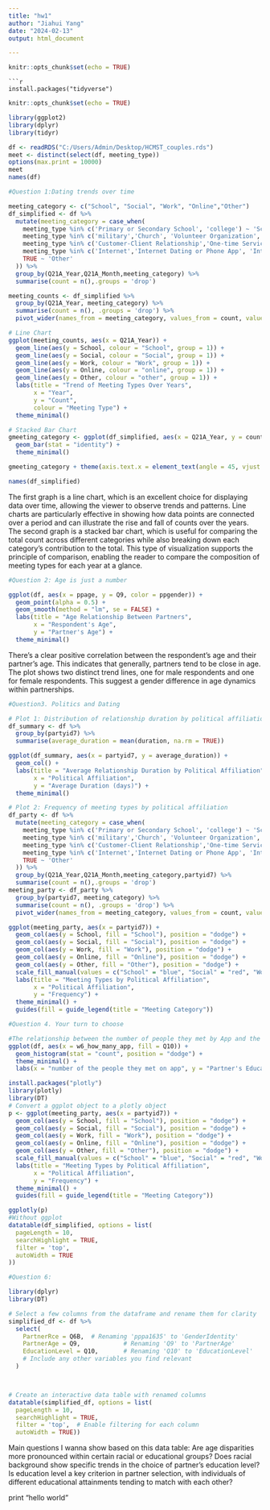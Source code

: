 ```yaml
---
title: "hw1"
author: "Jiahui Yang"
date: "2024-02-13"
output: html_document

---
```

```r
knitr::opts_chunk$set(echo = TRUE)
```
```
```r
install.packages("tidyverse")
```

```r
knitr::opts_chunk$set(echo = TRUE)
```
```r
library(ggplot2)
library(dplyr)
library(tidyr)
```

```r
df <- readRDS("C:/Users/Admin/Desktop/HCMST_couples.rds")
meet <- distinct(select(df, meeting_type))
options(max.print = 10000)
meet
names(df)
```
```r
#Question 1:Dating trends over time

meeting_category <- c("School", "Social", "Work", "Online","Other")
df_simplified <- df %>%
  mutate(meeting_category = case_when(
    meeting_type %in% c('Primary or Secondary School', 'college') ~ 'School',
    meeting_type %in% c('military','Church', 'Volunteer Organization','Bar or Restaurant','Private Party') ~ 'Social',
    meeting_type %in% c('Customer-Client Relationship','One-time Service Interaction','Business Trip','Work Neighbors') ~ 'Work',
    meeting_type %in% c('Internet','Internet Dating or Phone App', 'Internet Social Network','Online Gaming','Internet Chat','Internet Site','Met Online') ~ 'Online',
    TRUE ~ 'Other'
  )) %>%
  group_by(Q21A_Year,Q21A_Month,meeting_category) %>%
  summarise(count = n(),.groups = 'drop')

meeting_counts <- df_simplified %>%
  group_by(Q21A_Year, meeting_category) %>%
  summarise(count = n(), .groups = 'drop') %>%
  pivot_wider(names_from = meeting_category, values_from = count, values_fill = list(count = 0))

# Line Chart
ggplot(meeting_counts, aes(x = Q21A_Year)) +
  geom_line(aes(y = School, colour = "School", group = 1)) +
  geom_line(aes(y = Social, colour = "Social", group = 1)) +
  geom_line(aes(y = Work, colour = "Work", group = 1)) +
  geom_line(aes(y = Online, colour = "online", group = 1)) +
  geom_line(aes(y = Other, colour = "other", group = 1)) +
  labs(title = "Trend of Meeting Types Over Years",
       x = "Year",
       y = "Count",
       colour = "Meeting Type") +
  theme_minimal()

# Stacked Bar Chart
gmeeting_category <- ggplot(df_simplified, aes(x = Q21A_Year, y = count, fill = meeting_category)) +
  geom_bar(stat = "identity") +
  theme_minimal()

gmeeting_category + theme(axis.text.x = element_text(angle = 45, vjust = 1, hjust=1, size = 8))

names(df_simplified)

```
The first graph is a line chart, which is an excellent choice for displaying data over time, allowing the viewer to observe trends and patterns. Line charts are particularly effective in showing how data points are connected over a period and can illustrate the rise and fall of counts over the years.
The second graph is a stacked bar chart, which is useful for comparing the total count across different categories while also breaking down each category's contribution to the total. This type of visualization supports the principle of comparison, enabling the reader to compare the composition of meeting types for each year at a glance.
```r
#Question 2: Age is just a number

ggplot(df, aes(x = ppage, y = Q9, color = ppgender)) +
  geom_point(alpha = 0.5) +
  geom_smooth(method = "lm", se = FALSE) +
  labs(title = "Age Relationship Between Partners",
       x = "Respondent's Age",
       y = "Partner's Age") +
  theme_minimal()

```
There's a clear positive correlation between the respondent's age and their partner's age. This indicates that generally, partners tend to be close in age.  The plot shows two distinct trend lines, one for male respondents and one for female respondents. This suggest a gender difference in age dynamics within partnerships.
```r
#Question3. Politics and Dating

# Plot 1: Distribution of relationship duration by political affiliation
df_summary <- df %>%
  group_by(partyid7) %>%
  summarise(average_duration = mean(duration, na.rm = TRUE)) 

ggplot(df_summary, aes(x = partyid7, y = average_duration)) +
  geom_col() +
  labs(title = "Average Relationship Duration by Political Affiliation",
       x = "Political Affiliation",
       y = "Average Duration (days)") +
  theme_minimal()

# Plot 2: Frequency of meeting types by political affiliation
df_party <- df %>%
  mutate(meeting_category = case_when(
    meeting_type %in% c('Primary or Secondary School', 'college') ~ 'School',
    meeting_type %in% c('military','Church', 'Volunteer Organization','Bar or Restaurant','Private Party') ~ 'Social',
    meeting_type %in% c('Customer-Client Relationship','One-time Service Interaction','Business Trip','Work Neighbors') ~ 'Work',
    meeting_type %in% c('Internet','Internet Dating or Phone App', 'Internet Social Network','Online Gaming','Internet Chat','Internet Site','Met Online') ~ 'Online',
    TRUE ~ 'Other'
  )) %>%
  group_by(Q21A_Year,Q21A_Month,meeting_category,partyid7) %>%
  summarise(count = n(),.groups = 'drop')
meeting_party <- df_party %>%
  group_by(partyid7, meeting_category) %>%
  summarise(count = n(), .groups = 'drop') %>%
  pivot_wider(names_from = meeting_category, values_from = count, values_fill = list(count = 0))

ggplot(meeting_party, aes(x = partyid7)) +
  geom_col(aes(y = School, fill = "School"), position = "dodge") +
  geom_col(aes(y = Social, fill = "Social"), position = "dodge") +
  geom_col(aes(y = Work, fill = "Work"), position = "dodge") +
  geom_col(aes(y = Online, fill = "Online"), position = "dodge") +
  geom_col(aes(y = Other, fill = "Other"), position = "dodge") +
  scale_fill_manual(values = c("School" = "blue", "Social" = "red", "Work" = "green", "Online" = "purple", "Other" = "orange")) +
  labs(title = "Meeting Types by Political Affiliation",
       x = "Political Affiliation",
       y = "Frequency") +
  theme_minimal() +
  guides(fill = guide_legend(title = "Meeting Category"))


```
```r
#Question 4. Your turn to choose

#The relationship between the number of people they met by App and the Education level of the people they met.
ggplot(df, aes(x = w6_how_many_app, fill = Q10)) +
  geom_histogram(stat = "count", position = "dodge") +
  theme_minimal() +
  labs(x = "number of the people they met on app", y = "Partner's Education Level", title = "Education Level by Using APP")


```

```r
install.packages("plotly")
library(plotly)
library(DT)
# Convert a ggplot object to a plotly object
p <- ggplot(meeting_party, aes(x = partyid7)) +
  geom_col(aes(y = School, fill = "School"), position = "dodge") +
  geom_col(aes(y = Social, fill = "Social"), position = "dodge") +
  geom_col(aes(y = Work, fill = "Work"), position = "dodge") +
  geom_col(aes(y = Online, fill = "Online"), position = "dodge") +
  geom_col(aes(y = Other, fill = "Other"), position = "dodge") +
  scale_fill_manual(values = c("School" = "blue", "Social" = "red", "Work" = "green", "Online" = "purple", "Other" = "orange")) +
  labs(title = "Meeting Types by Political Affiliation",
       x = "Political Affiliation",
       y = "Frequency") +
  theme_minimal() +
  guides(fill = guide_legend(title = "Meeting Category"))

ggplotly(p)
#Without ggplot
datatable(df_simplified, options = list(
  pageLength = 10, 
  searchHighlight = TRUE,    
  filter = 'top', 
  autoWidth = TRUE  
))

```
```r
#Question 6:

library(dplyr)
library(DT)

# Select a few columns from the dataframe and rename them for clarity
simplified_df <- df %>%
  select(
    PartnerRce = Q6B,  # Renaming 'pppa1635' to 'GenderIdentity'
    PartnerAge = Q9,            # Renaming 'Q9' to 'PartnerAge'
    EducationLevel = Q10,       # Renaming 'Q10' to 'EducationLevel'
    # Include any other variables you find relevant
  ) 



# Create an interactive data table with renamed columns
datatable(simplified_df, options = list(
  pageLength = 10,
  searchHighlight = TRUE,
  filter = 'top',  # Enable filtering for each column
  autoWidth = TRUE))
```
Main questions I wanna show based on this data table:
Are age disparities more pronounced within certain racial or educational groups?
Does racial background show specific trends in the choice of partner's education level?
Is education level a key criterion in partner selection, with individuals of different educational attainments tending to match with each other?


print "hello world"
